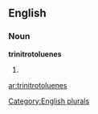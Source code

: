 
==English==

===Noun===
'''trinitrotoluenes'''

# {{plural of|[[trinitrotoluene]]}}

[[Category:English plurals]]

[[ar:trinitrotoluenes]]